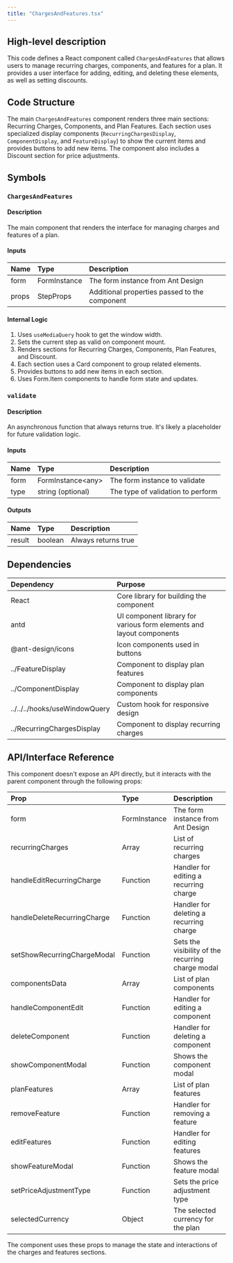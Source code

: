 ```yaml
---
title: "ChargesAndFeatures.tsx"
---
```


## High-level description
This code defines a React component called `ChargesAndFeatures` that allows users to manage recurring charges, components, and features for a plan. It provides a user interface for adding, editing, and deleting these elements, as well as setting discounts.

## Code Structure
The main `ChargesAndFeatures` component renders three main sections: Recurring Charges, Components, and Plan Features. Each section uses specialized display components (`RecurringChargesDisplay`, `ComponentDisplay`, and `FeatureDisplay`) to show the current items and provides buttons to add new items. The component also includes a Discount section for price adjustments.

## Symbols

### `ChargesAndFeatures`
#### Description
The main component that renders the interface for managing charges and features of a plan.

#### Inputs
| Name | Type | Description |
|:-----|:-----|:------------|
| form | FormInstance | The form instance from Ant Design |
| props | StepProps | Additional properties passed to the component |

#### Internal Logic
1. Uses `useMediaQuery` hook to get the window width.
2. Sets the current step as valid on component mount.
3. Renders sections for Recurring Charges, Components, Plan Features, and Discount.
4. Each section uses a Card component to group related elements.
5. Provides buttons to add new items in each section.
6. Uses Form.Item components to handle form state and updates.

### `validate`
#### Description
An asynchronous function that always returns true. It's likely a placeholder for future validation logic.

#### Inputs
| Name | Type | Description |
|:-----|:-----|:------------|
| form | FormInstance&lt;any&gt; | The form instance to validate |
| type | string (optional) | The type of validation to perform |

#### Outputs
| Name | Type | Description |
|:-----|:-----|:------------|
| result | boolean | Always returns true |

## Dependencies
| Dependency | Purpose |
|:-----------|:--------|
| React | Core library for building the component |
| antd | UI component library for various form elements and layout components |
| @ant-design/icons | Icon components used in buttons |
| ../FeatureDisplay | Component to display plan features |
| ../ComponentDisplay | Component to display plan components |
| ../../../hooks/useWindowQuery | Custom hook for responsive design |
| ../RecurringChargesDisplay | Component to display recurring charges |

## API/Interface Reference
This component doesn't expose an API directly, but it interacts with the parent component through the following props:

| Prop | Type | Description |
|:-----|:-----|:------------|
| form | FormInstance | The form instance from Ant Design |
| recurringCharges | Array | List of recurring charges |
| handleEditRecurringCharge | Function | Handler for editing a recurring charge |
| handleDeleteRecurringCharge | Function | Handler for deleting a recurring charge |
| setShowRecurringChargeModal | Function | Sets the visibility of the recurring charge modal |
| componentsData | Array | List of plan components |
| handleComponentEdit | Function | Handler for editing a component |
| deleteComponent | Function | Handler for deleting a component |
| showComponentModal | Function | Shows the component modal |
| planFeatures | Array | List of plan features |
| removeFeature | Function | Handler for removing a feature |
| editFeatures | Function | Handler for editing features |
| showFeatureModal | Function | Shows the feature modal |
| setPriceAdjustmentType | Function | Sets the price adjustment type |
| selectedCurrency | Object | The selected currency for the plan |

The component uses these props to manage the state and interactions of the charges and features sections.